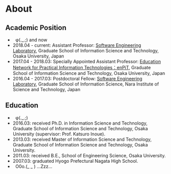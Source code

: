 # About

## Academic Position
  * &nbsp; φ(._.;) and now
  * 2018.04 - current: Assistant Professor: 
     [Software Engineering Laboratory](https://sel.ist.osaka-u.ac.jp/),
     Graduate School of Information Science and Technology, Osaka University, Japan
  * 2017.04 - 2018.03: Specially Appointed Assistant Professor: 
     [Education Network for Practical Information Technologies：enPiT](https://www.enpit.jp/),
     Graduate School of Information Science and Technology, Osaka University, Japan
  * 2016.04 - 2017.03: Postdoctoral Fellow: 
     [Software Engineering Laboratory](https://naist-se.github.io/),
     Graduate School of Information Science, Nara Institute of Science and Technology, Japan

## Education
  * &nbsp; φ(._.;)
  * 2016.03: received Ph.D. in Information Science and Technology, Graduate School of Information Science and Technology, 
     Osaka University (supervisor: Prof. Katsuro Inoue).
  * 2013.03: received Master of Information Science and Technology, Graduate School of Information Science and Technology, Osaka University.
  * 2011.03: received B.E., School of Engineering Science, Osaka University.
  * 2007.03: graduated Hyogo Prefectural Nagata High School.
  * &nbsp; O0o.(_ _ ) ...Zzz...
